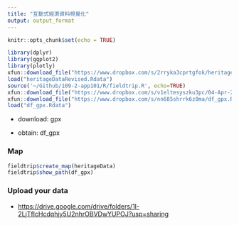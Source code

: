 ```yaml
---
title: "互動式經濟資料視覺化"
output: output_format
---
```


```r
knitr::opts_chunk$set(echo = TRUE)
```

```r
library(dplyr)
library(ggplot2)
library(plotly)
xfun::download_file("https://www.dropbox.com/s/2rryka3cprtgfok/heritageDataRevised.Rdata?dl=1", mode="wb")
load("heritageDataRevised.Rdata")
source('~/Github/109-2-app101/R/fieldtrip.R', echo=TRUE)
xfun::download_file("https://www.dropbox.com/s/v1eltesyszku3pc/04-Apr-2021-1640.gpx?dl=1", mode="wb")
xfun::download_file("https://www.dropbox.com/s/nn685shrrk6z0ma/df_gpx.Rdata?dl=1", mode='wb')
load("df_gpx.Rdata")
```

  * download: gpx
  
  * obtain: df_gpx

### Map

```r
fieldtrip$create_map(heritageData)
fieldtrip$show_path(df_gpx)
```

### Upload your data

  * <https://drive.google.com/drive/folders/1I-2LjTfIcHcdqhjy5U2nhrOBVDwYUPOJ?usp=sharing>